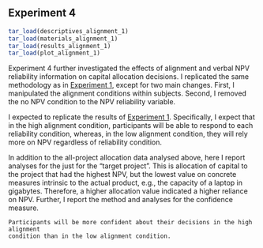 ## Experiment 4 {#alignment-1}

```r
tar_load(descriptives_alignment_1)
tar_load(materials_alignment_1)
tar_load(results_alignment_1)
tar_load(plot_alignment_1)
```

Experiment 4 further investigated the effects of alignment and verbal NPV
reliability information on capital allocation decisions. I replicated
the same methodology as in [Experiment 1](#method-alignment-2), except for two
main changes. First, I manipulated the alignment conditions within subjects.
Second, I removed the no NPV condition to the NPV reliability variable.

I expected to replicate the results of [Experiment 1](#results-alignment-2).
Specifically, I expect that in the high alignment condition, participants will
be able to respond to each reliability condition, whereas, in the low alignment
condition, they will rely more on NPV regardless of reliability condition.


In addition to the all-project allocation data analysed above, here I report
analyses for the just for the "target project". This is allocation of capital
to the project that had the highest NPV, but the lowest value on concrete
measures intrinsic to the actual product, e.g., the capacity of a laptop in
gigabytes. Therefore, a higher allocation value indicated a higher reliance on
NPV. Further, I report the method and analyses for the confidence measure.

``` hypothesis
Participants will be more confident about their decisions in the high alignment
condition than in the low alignment condition.
```

